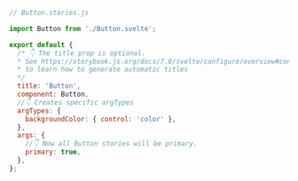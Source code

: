 ```js
// Button.stories.js

import Button from './Button.svelte';

export default {
  /* 👇 The title prop is optional.
  * See https://storybook.js.org/docs/7.0/svelte/configure/overview#configure-story-loading
  * to learn how to generate automatic titles
  */
  title: 'Button',
  component: Button,
  //👇 Creates specific argTypes
  argTypes: {
    backgroundColor: { control: 'color' },
  },
  args: {
    //👇 Now all Button stories will be primary.
    primary: true,
  },
};
```